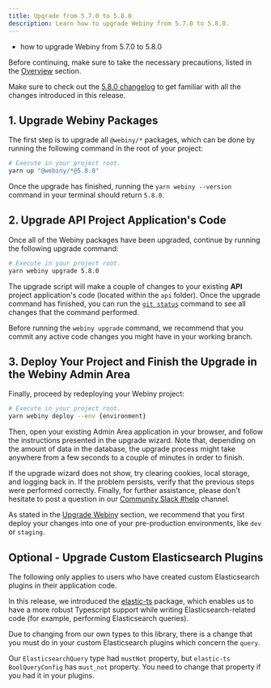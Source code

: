 ```yaml
---
title: Upgrade from 5.7.0 to 5.8.0
description: Learn how to upgrade Webiny from 5.7.0 to 5.8.0.
---
```



<Alert type="success" title="What you’ll learn">

- how to upgrade Webiny from 5.7.0 to 5.8.0

</Alert>

<Alert type="danger">

Before continuing, make sure to take the necessary precautions, listed in the [Overview](../../release-notes/upgrade-webiny#-precaution-measures) section.

</Alert>

<Alert type="info">

Make sure to check out the [5.8.0 changelog](/docs/{version}/release-notes/5.8.0/changelog) to get familiar with all the changes introduced in this release.

</Alert>

## 1. Upgrade Webiny Packages

The first step is to upgrade all `@webiny/*` packages, which can be done by running the following command in the root of your project:

```bash
# Execute in your project root.
yarn up "@webiny/*@5.8.0"
```

Once the upgrade has finished, running the `yarn webiny --version` command in your terminal should return `5.8.0`.

## 2. Upgrade API Project Application's Code

Once all of the Webiny packages have been upgraded, continue by running the following upgrade command:

```bash
# Execute in your project root.
yarn webiny upgrade 5.8.0
```

The upgrade script will make a couple of changes to your existing **API** project application's code (located within the `api` folder). Once the upgrade command has finished, you can run the [`git status`](https://git-scm.com/docs/git-status) command to see all changes that the command performed.

<Alert type="info">

Before running the `webiny upgrade` command, we recommend that you commit any active code changes you might have in your working branch.

</Alert>

## 3. Deploy Your Project and Finish the Upgrade in the Webiny Admin Area

Finally, proceed by redeploying your Webiny project:

```bash
# Execute in your project root.
yarn webiny deploy --env {environment}
```

Then, open your existing Admin Area application in your browser, and follow the instructions presented in the upgrade wizard. Note that, depending on the amount of data in the database, the upgrade process might take anywhere from a few seconds to a couple of minutes in order to finish.

<Alert type="info">

If the upgrade wizard does not show, try clearing cookies, local storage, and logging back in. If the problem persists, verify that the previous steps were performed correctly. Finally, for further assistance, please don't hesitate to post a question in our [Community Slack #help](https://webiny-community.slack.com/archives/C014Y0HGJ0Y) channel.

</Alert>

<Alert type="warning">

As stated in the [Upgrade Webiny](../../release-notes/upgrade-webiny#pre-production-environments-first) section, we recommend that you first deploy your changes into one of your pre-production environments, like `dev` or `staging`.

</Alert>

## Optional - Upgrade Custom Elasticsearch Plugins

<Alert type="info">

The following only applies to users who have created custom Elasticsearch plugins in their application code.

</Alert>

In this release, we introduced the [elastic-ts](https://github.com/jacobwgillespie/elastic-ts) package, which enables us to have a more robust Typescript support while writing Elasticsearch-related code (for example, performing Elasticsearch queries).

Due to changing from our own types to this library, there is a change that you must do in your custom Elasticsearch plugins which concern the `query`.

Our `ElasticsearchQuery` type had `mustNot` property, but `elastic-ts` `BoolQueryConfig` has `must_not` property. You need to change that property if you had it in your plugins.

